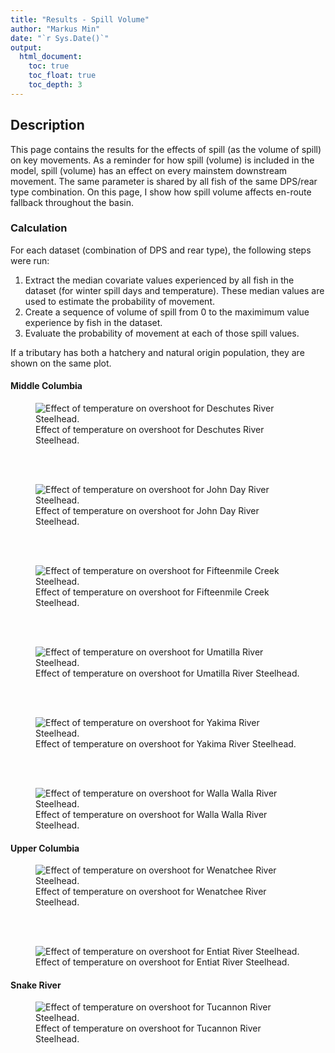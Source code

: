 ```yaml
---
title: "Results - Spill Volume"
author: "Markus Min"
date: "`r Sys.Date()`"
output:
  html_document:
    toc: true
    toc_float: true
    toc_depth: 3
---
```


## Description

This page contains the results for the effects of spill (as the volume of spill) on key movements. As a reminder for how spill (volume) is included in the model, spill (volume) has an effect on every mainstem downstream movement. The same parameter is shared by all fish of the same DPS/rear type combination. On this page, I show how spill volume affects en-route fallback throughout the basin.


### Calculation

For each dataset (combination of DPS and rear type), the following steps were run:

1. Extract the median covariate values experienced by all fish in the dataset (for winter spill days and temperature). These median values are used to estimate the probability of movement.
2. Create a sequence of volume of spill from 0 to the maximimum value experience by fish in the dataset.
3. Evaluate the probability of movement at each of those spill values.

If a tributary has both a hatchery and natural origin population, they are shown on the same plot.

#### Middle Columbia


![Effect of temperature on overshoot for Deschutes River Steelhead.](site_figures/covariates/old/des_ff_comp_median_plot_median_conditions.png)

<br>
<br>

![Effect of temperature on overshoot for John Day River Steelhead.](site_figures/covariates/jdr_ff_comp_median_plot_median_conditions.png)

<br>
<br>

![Effect of temperature on overshoot for Fifteenmile Creek Steelhead.](site_figures/covariates/fif_ff_comp_median_plot_median_conditions.png)

<br>
<br>

![Effect of temperature on overshoot for Umatilla River Steelhead.](site_figures/covariates/uma_ff_comp_median_plot_median_conditions.png)

<br>
<br>

![Effect of temperature on overshoot for Yakima River Steelhead.](site_figures/covariates/yak_ff_comp_median_plot_median_conditions.png)

<br>
<br>

![Effect of temperature on overshoot for Walla Walla River Steelhead.](site_figures/covariates/wawa_ff_comp_median_plot_median_conditions.png)


#### Upper Columbia

![Effect of temperature on overshoot for Wenatchee River Steelhead.](site_figures/covariates/wen_ff_comp_median_plot_median_conditions.png)

<br>
<br>

![Effect of temperature on overshoot for Entiat River Steelhead.](site_figures/covariates/ent_ff_comp_median_plot_median_conditions.png)


#### Snake River

![Effect of temperature on overshoot for Tucannon River Steelhead.](site_figures/covariates/tuc_ff_comp_median_plot_median_conditions.png)

<br>
<br>
